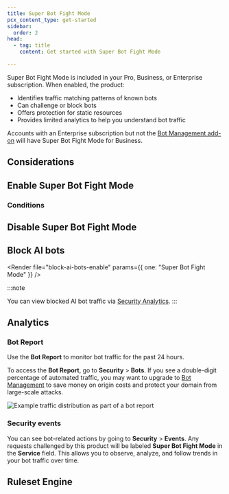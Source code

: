 ```yaml
---
title: Super Bot Fight Mode
pcx_content_type: get-started
sidebar:
  order: 2
head:
  - tag: title
    content: Get started with Super Bot Fight Mode

---
```



Super Bot Fight Mode is included in your Pro, Business, or Enterprise subscription. When enabled, the product:

- Identifies traffic matching patterns of known bots
- Can challenge or block bots
- Offers protection for static resources
- Provides limited analytics to help you understand bot traffic

Accounts with an Enterprise subscription but not the [Bot Management add-on](/bots/get-started/bot-management/) will have Super Bot Fight Mode for Business.

## Considerations

<Render file="about-plan-considerations" />

## Enable Super Bot Fight Mode

<Render file="sbfm-upgrade" />

<Render file="get-started-pro-biz-steps" />

### Conditions

<Render file="flexible-sbfm" />

## Disable Super Bot Fight Mode

<Render file="disable-sbfm" />

<Render file="flexible-sbfm" />

## Block AI bots

<Render file="block-ai-bots-enable" params={{ one: "Super Bot Fight Mode" }} />

:::note

You can view blocked AI bot traffic via [Security Analytics](/waf/analytics/security-analytics/). 
:::

## Analytics

### Bot Report

Use the **Bot Report** to monitor bot traffic for the past 24 hours.

To access the **Bot Report**, go to **Security** > **Bots**. If you see a double-digit percentage of automated traffic, you may want to upgrade to [Bot Management](/bots/plans/bm-subscription/) to save money on origin costs and protect your domain from large-scale attacks.

![Example traffic distribution as part of a bot report](~/assets/images/bots/bot-report-pro.png)

### Security events

You can see bot-related actions by going to **Security** > **Events**. Any requests challenged by this product will be labeled **Super Bot Fight Mode** in the **Service** field. This allows you to observe, analyze, and follow trends in your bot traffic over time.

## Ruleset Engine

<Render file="bfm-ruleset-engine" />

<Render file="bfm-change-notice" />
